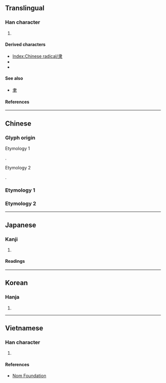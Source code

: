 {{also|隸|康}}
{{character info}}
{{character info|⾪}}
==Translingual==
{{stroke order|type=animate}}
{{Han simplified forms|隸|隷|隶}}

===Han character===
{{Han char|rn=171|rad=隶|as=00|sn=8|four=|canj=LE|ids=⿻⺕氺}}

# {{mul-kangxi radical-def}}

====Derived characters====
* [[Index:Chinese radical/隶]]
* {{l|mul|[[埭]], [[𡝯]], [[康]], [[㥆]], [[捸]], [[逮]], [[𣇨]], [[棣]], [[殔]], [[𪵞]], [[㻖]], [[𫀘]], [[𥓏]], [[𥟤]], [[䇐]], [[𮈡]], [[𧳙]], [[䠈]], [[𩛾]], [[𩸙]], [[𩸺]], [[霴]], [[𪑠]], [[齂]], [[𮯊]]}}
* {{l|mul|[[𠡫]], [[𪂩]]([[𬸗]]), [[𥮤]], [[𩭞]]}}

====See also====
* {{l|mul|康}} [[聿]]

====References====
{{Han ref|kx=1363.220|dkj=41923|dj=1867.100|hdz=74323.010|uh=96B6}}

----

==Chinese==

===Glyph origin===
; Etymology 1
{{Han simp|隸|f=柰|t=&nbsp;}}.

; Etymology 2
{{Han etym}}
{{Han compound|又|尾|ls=p|abb2=y|t1=hand}}.

===Etymology 1===
{{zh-see|隸}}

===Etymology 2===
{{zh-see|逮|v}}

----

==Japanese==

===Kanji===
{{ja-kanji|grade=|rs=隶00}}

# {{rfdef|ja|sort=隶00}}

====Readings====
{{ja-readings
|goon=い, だい
|kanon=い, たい
|kun=およぶ
}}

----

==Korean==

===Hanja===
{{ko-hanja|hangeul=[[이]], [[시]], [[제]], [[대]], [[태]]|eumhun=|rv=i, si, je, dae, tae|mr=i, si, che, tae, t'ae|y=i, si, cey, tay, thay}}

# {{rfdef|ko|sort=隶00}}

----

==Vietnamese==

===Han character===
{{vi-readings|reading=[[đãi]], [[lệ]]|rs=隶00}}

# {{rfdef|vi|sort=隶00}}

====References====
* [http://nomfoundation.org/common/nom_details.php?codepoint=96b6 Nom Foundation]

[[Category:CJKV radicals| ]]